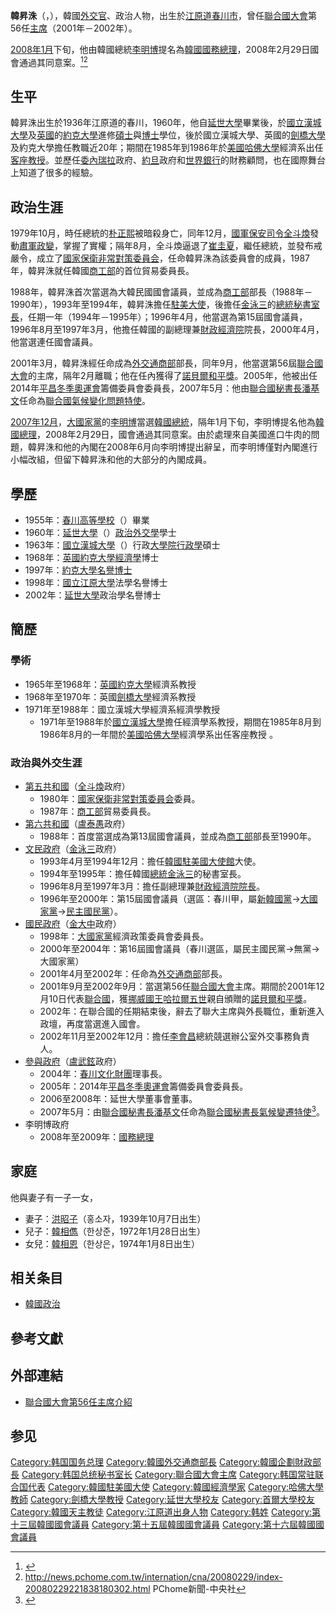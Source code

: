 {{Distinguish|韓惪洙}}
{{Infobox_President
| name  = 韓昇洙
| original_name = {{lang|ko|한승수}}
| image = Han Seung-Soo - World Economic Forum Annual Meeting Davos 2009.jpg
| imagesize = 
| country = {{ROK}}
| office = {{ROK}}第39任[[韓國國務總理|國務總理]]
| president = [[李明博|李明博]]
| term_start = 2008年2月29日
| term_end =2009年9月22日
| predecessor = [[韓惪洙|韓惪洙]]
| successor = [[鄭雲燦|鄭雲燦]]
| office1 = {{flagicon|UN}} 第56屆[[聯合國大會主席|聯合國大會主席]]
| term_start1 = 2001年1月1日
| term_end1 = 2001年12月31日
| predecessor1 = [[哈里·霍爾克里|哈里·霍爾克里]]
| successor1 = {{tsl|en|Jan Kavan|楊·卡萬}}
| office2 = {{ROK}}第18任[[韓國總統秘書室長|總統秘書室長]]
| term_start2 = 1994年12月23日	
| term_end2 = 1995年12月21日
| president2 = [[金泳三|金泳三]]
| predecessor2 = 朴寬用
| successor2 = 金光一 
| birth_date = {{birth_date_and_age|1936|12|28}}
| birth_place = {{KOR-JPN}}[[江原道_(日本統治時代)|江原道]][[春川市|春川市]]<br>{{small|（今{{KOR}}[[江原道_(韓國)|江原道]][[春川市|春川市]]）}}
| alma_mater = {{ubl|[[延世大學|延世大學]]|[[漢城國立大學|漢城國立大學]]|[[約克大學|約克大學]]}}
| native_place = 
| spouse =洪昭子
| religion =[[羅馬天主教|羅馬天主教]]
| party = {{PPP}}
}}
{{Infobox Korean name
|img=
|hangul=한승수
|hanja=韓昇洙
|rr=Han Seung-su
|mr=Han Sŭng-su
}}
'''韓昇洙'''（{{kor|한승수|'''韓昇洙'''|Han Seung-Soo}}，{{bd|1936年|12月28日|catIdx=H}}），韓國[[外交官|外交官]]、政治人物，出生於[[江原道_(韓國)|江原道]][[春川市|春川市]]，曾任[[聯合國大會|聯合國大會]]第56任[[聯合國大會主席|主席]]（2001年－2002年）。

[[2008年1月|2008年1月]]下旬，他由韓國總統[[李明博|李明博]]提名為[[韓國國務總理|韓國國務總理]]，2008年2月29日國會通過其同意案。<ref>{{cite news|title=New South Korean leader names PM|publisher=BBC News|date=2008年1月28日|url=http://news.bbc.co.uk/2/hi/asia-pacific/7212456.stm|accessdate=2008-01-28|language=en|archive-date=2008-01-31|archive-url=https://web.archive.org/web/20080131123542/http://news.bbc.co.uk/2/hi/asia-pacific/7212456.stm|dead-url=no}}</ref><ref>http://news.pchome.com.tw/internation/cna/20080229/index-20080229221838180302.html PChome新聞-中央社</ref>

==生平==
韓昇洙出生於1936年江原道的春川，1960年，他自[[延世大學|延世大學]]畢業後，於[[首爾大學|國立漢城大學]]及[[英國|英國]]的[[約克大學|約克大學]]進修[[碩士|碩士]]與[[博士|博士]]學位，後於國立漢城大學、英國的[[劍橋大學|劍橋大學]]及約克大學擔任教職近20年；期間在1985年到1986年於[[美國|美國]][[哈佛大學|哈佛大學]]經濟系出任[[客座教授|客座教授]]。並歷任[[委內瑞拉|委內瑞拉]]政府、[[約旦|約旦]]政府和[[世界銀行|世界銀行]]的財務顧問，也在國際舞台上知道了很多的經驗。

==政治生涯==
1979年10月，時任總統的[[朴正熙|朴正熙]]被暗殺身亡，同年12月，[[大韓民國國軍機務司令部|國軍保安司令]][[全斗煥|全斗煥]]發動[[肅軍政變|肅軍政變]]，掌握了實權；隔年8月，全斗煥逼退了[[崔圭夏|崔圭夏]]，繼任總統，並發布戒嚴令，成立了[[國家保衛非常對策委員会|國家保衛非常對策委員会]]，任命韓昇洙為該委員會的成員，1987年，韓昇洙就任韓國[[大韓民國知識經濟部|商工部]]的首位貿易委員長。

1988年，韓昇洙首次當選為大韓民國國會議員，並成為[[大韓民國知識經濟部|商工部]]部長（1988年－1990年），1993年至1994年，韓昇洙擔任[[大韓民國駐美國大使館|駐美大使]]，後擔任[[金泳三|金泳三]]的[[大韩民国总统秘书室长|總統秘書室長]]，任期一年（1994年－1995年）；1996年4月，他當選為第15屆國會議員，1996年8月至1997年3月，他擔任韓國的副總理兼[[大韓民國企劃財政部|財政經濟院]]院長，2000年4月，他當選連任國會議員。

2001年3月，韓昇洙經任命成為[[韓國外交通商部|外交通商部]]部長，同年9月，他當選第56屆[[聯合國大會|聯合國大會]]的主席，隔年2月離職；他在任內獲得了[[諾貝爾和平獎|諾貝爾和平獎]]。2005年，他被出任2014年[[2014年冬季奧林匹克運動會|平昌冬季奧運會]]籌備委員會委員長，2007年5月：他由[[聯合國秘書長|聯合國秘書長]][[潘基文|潘基文]]任命為[[聯合國氣候變遷特使|聯合國氣候變化問題特使]]。

[[2007年12月|2007年12月]]，[[大國家黨|大國家黨]]的[[李明博|李明博]]當選[[韓國總統|韓國總統]]，隔年1月下旬，李明博提名他為[[韓國總理|韓國總理]]，2008年2月29日，國會通過其同意案。由於處理來自美國進口牛肉的問題，韓昇洙和他的內閣在2008年6月向李明博提出辭呈，而李明博僅對內閣進行小幅改組，但留下韓昇洙和他的大部分的內閣成員。

==學歷==
* 1955年：[[春川高等學校|春川高等學校]]（{{lang|ko|춘천고등학교}}）畢業
* 1960年：[[延世大學|延世大學]]（{{lang|ko|연세대학교}}）[[政治外交學|政治外交學]]學士
* 1963年：[[首爾大學|國立漢城大學]]（{{lang|ko|서울대학교}}）行政[[大學院|大學院]][[行政學|行政學]]碩士
* 1968年：[[英國|英國]][[約克大學|約克大學]][[經濟學|經濟學]]博士
* 1997年：[[約克大學|約克大學]][[名譽博士|名譽博士]]
* 1998年：[[國立江原大學|國立江原大學]]法學名譽博士
* 2002年：[[延世大學|延世大學]]政治學名譽博士

==簡歷==
===學術===
*1965年至1968年：[[英國|英國]][[約克大學|約克大學]]經濟系教授
*1968年至1970年：英國[[劍橋大學|劍橋大學]]經濟系教授
*1971年至1988年：國立漢城大學經濟系經濟學教授
**1971年至1988年於[[首爾大學|國立漢城大學]]擔任經濟學系教授，期間在1985年8月到1986年8月的一年間於[[美國|美國]][[哈佛大學|哈佛大學]]經濟學系出任客座教授<!-- 풀부라이트 교환교수-->。

===政治與外交生涯===
*[[第五共和國_(大韓民國)|第五共和國]]（[[全斗煥|全斗煥]]政府）
**1980年：[[國家保衛非常對策委員会|國家保衛非常對策委員会]]委員。
**1987年：[[知識經濟部|商工部]]貿易委員長。
*[[第六共和國_(大韓民國)|第六共和國]]（[[盧泰愚|盧泰愚]]政府）
** 1988年：首度當選成為第13屆國會議員，並成為[[知識經濟部|商工部]]部長至1990年。
*[[文民政府|文民政府]]（[[金泳三|金泳三]]政府）
**1993年4月至1994年12月：擔任[[韓國駐美國大使館|韓國駐美國大使館]]大使。
**1994年至1995年：擔任韓國[[韓國總統|總統]][[金泳三|金泳三]]的秘書室長。
**1996年8月至1997年3月：擔任副總理兼[[大韓民國企劃財政部|財政經濟院院長]]。
**1996年至2000年：第15屆國會議員（選區：春川甲，屬[[新韓國黨|新韓國黨]]→[[大國家黨|大國家黨]]→[[民主國民黨|民主國民黨]]）。
*[[國民政府_(韓國)|國民政府]]（[[金大中|金大中]]政府）
**1998年：[[大國家黨|大國家黨]]經濟政策委員會委員長。
**2000年至2004年：第16屆國會議員（春川選區，屬民主國民黨→無黨→大國家黨）
**2001年4月至2002年：任命為[[大韓民國外交通商部|外交通商部]]部長。
**2001年9月至2002年9月：當選第56任[[聯合國大會|聯合國大會]]主席。期間於2001年12月10日代表[[聯合國|聯合國]]，獲[[挪威國王|挪威國王]][[哈拉爾五世|哈拉爾五世]]親自頒贈的[[諾貝爾和平獎|諾貝爾和平獎]]。
**2002年：在聯合國的任期結束後，辭去了聯大主席與外長職位，重新進入政壇，再度當選進入國會。
**2002年11月至2002年12月：擔任[[李會昌|李會昌]]總統競選辦公室外交事務負責人。
*[[參與政府|參與政府]]（[[盧武鉉|盧武鉉]]政府）
**2004年：[[春川文化財團|春川文化財團]]理事長。
**2005年：2014年[[2014年冬季奧林匹克運動會|平昌冬季奧運會]]籌備委員會委員長。
**2006至2008年：延世大學董事會董事。
**2007年5月：由[[聯合國秘書長|聯合國秘書長]][[潘基文|潘基文]]任命為[[聯合國氣候變遷特使|聯合國秘書長氣候變遷特使]]<ref name=UN07b>{{cite web|url=http://www.un.org/climatechange/2007highlevel/envoys.shtml|title=UN Secretary-General Ban Ki-moon Appoints Special Envoys on Climate Change|publisher=[[聯合國|聯合國]]|date=2007年|accessdate=2007-08-03|language=en|archive-date=2007-05-28|archive-url=https://web.archive.org/web/20070528070628/http://www.un.org/climatechange/2007highlevel/envoys.shtml|dead-url=no}}</ref>。
* 李明博政府
** 2008年至2009年：[[韓國總理|國務總理]]

==家庭==
他與妻子有一子一女，
*妻子：[[洪昭子|洪昭子]]（홍소자，1939年10月7日出生）
*兒子：[[韓相儁|韓相儁]]（한상준，1972年1月28日出生）
*女兒：[[韓相恩|韓相恩]]（한상은，1974年1月8日出生）

==相关条目==
*[[韓國政治|韓國政治]]

==參考文獻==
{{reflist}}

==外部連結==
*{{en icon}}[http://www.un.org/ga/president/56/index.html 聯合國大會第56任主席介紹] {{Wayback|url=http://www.un.org/ga/president/56/index.html |date=20071223104045 }}
==参见==
{{start box}}
{{succession box|before=[[哈里·霍爾克里|哈里·霍爾克里]]|title=[[聯合國大會主席|聯合國大會主席]]|years=2001年－2002年|after=揚·卡萬}}
{{succession box|[[韓惪洙|韓惪洙]]|[[鄭雲燦|鄭雲燦]]|[[韩国总理|韩国总理]]|2008年－2009年|鄭雲燦|至今}}
{{end box}}
{{韩国国务总理}}
{{Authority control}}
{{DEFAULTSORT:Han}}
[[Category:韩国国务总理|Category:韩国国务总理]]
[[Category:韓國外交通商部長|Category:韓國外交通商部長]]
[[Category:韓國企劃財政部長|Category:韓國企劃財政部長]]
[[Category:韩国总统秘书室长|Category:韩国总统秘书室长]]
[[Category:聯合國大會主席|Category:聯合國大會主席]]
[[Category:韩国常驻联合国代表|Category:韩国常驻联合国代表]]
[[Category:韓國駐美國大使|Category:韓國駐美國大使]]
[[Category:韓國經濟學家|Category:韓國經濟學家]]
[[Category:哈佛大學教師|Category:哈佛大學教師]]
[[Category:劍橋大學教授|Category:劍橋大學教授]]
[[Category:延世大學校友|Category:延世大學校友]]
[[Category:首爾大學校友|Category:首爾大學校友]]
[[Category:韓國天主教徒|Category:韓國天主教徒]]
[[Category:江原道出身人物|Category:江原道出身人物]]
[[Category:韩姓|Category:韩姓]]
[[Category:第十三屆韓國國會議員|Category:第十三屆韓國國會議員]]
[[Category:第十五屆韓國國會議員|Category:第十五屆韓國國會議員]]
[[Category:第十六屆韓國國會議員|Category:第十六屆韓國國會議員]]